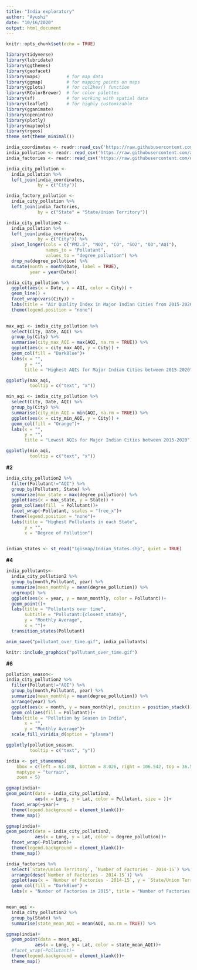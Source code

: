 ```yaml
---
title: "India exploratory"
author: "Ayushi"
date: "10/16/2020"
output: html_document
---
```


```r
knitr::opts_chunk$set(echo = TRUE)
```

```r
library(tidyverse)
library(lubridate)     
library(ggthemes)      
library(geofacet)     
library(maps)          # for map data
library(ggmap)         # for mapping points on maps
library(gplots)        # for col2hex() function
library(RColorBrewer)  # for color palettes
library(sf)            # for working with spatial data
library(leaflet)       # for highly customizable
library(gganimate)
library(openintro)
library(plotly)
library(maptools)
library(rgeos)
theme_set(theme_minimal())
```



```r
india_coordinates <- readr::read_csv('https://raw.githubusercontent.com/ayushi98/DS-project/main/Indian%20Cities%20Database.csv') #For Indian Cities' Latitude and Longitude
india_pollution <- readr::read_csv('https://raw.githubusercontent.com/ayushi98/DS-project/main/city_day.csv') #For Indian Cities' Pollution Levels
india_factories <- readr::read_csv('https://raw.githubusercontent.com/nicolehiggins/Pollution_Project/main/india_factory_data.csv') #For Indian Factories Data
```

```r
india_city_pollution <-
  india_pollution %>% 
  left_join(india_coordinates,
            by = c("City")) 

india_factory_pollution <-
  india_city_pollution %>% 
  left_join(india_factories,
            by = c("State" = "State/Union Territory"))
```


```r
india_city_pollution2 <-
  india_pollution %>% 
  left_join(india_coordinates,
            by = c("City")) %>% 
  pivot_longer(cols = c("PM2.5", "NO2", "CO", "SO2", "O3","AQI"),
               names_to = "Pollutant",
               values_to = "degree_pollution") %>% 
  drop_na(degree_pollution) %>% 
  mutate(month = month(Date, label = TRUE),
         year = year(Date)) 

```


```r
india_city_pollution %>% 
  ggplot(aes(x = Date, y = AQI, color = City)) +
  geom_line() +
  facet_wrap(vars(City)) +
  labs(title = "Air Quality Index in Major Indian Cities from 2015-2020")+
  theme(legend.position = "none")
 
```



```r
max_aqi <- india_city_pollution %>%
  select(City, Date, AQI) %>% 
  group_by(City) %>% 
  summarise(city_max_AQI = max(AQI, na.rm = TRUE)) %>% 
  ggplot(aes(x = city_max_AQI, y = City)) +
  geom_col(fill = "DarkBlue")+
  labs(x = "", 
       y = "",
       title = "Highest AQIs for Major Indian Cities between 2015-2020")

ggplotly(max_aqi,
         tooltip = c("text", "x"))
```

```r
min_aqi <- india_city_pollution %>%
  select(City, Date, AQI) %>% 
  group_by(City) %>% 
  summarise(city_min_AQI = min(AQI, na.rm = TRUE)) %>% 
  ggplot(aes(x = city_min_AQI, y = City)) +
  geom_col(fill = "Orange")+
  labs(x = "", 
       y = "",
       title = "Lowest AQIs for Major Indian Cities between 2015-2020")

ggplotly(min_aqi,
         tooltip = c("text", "x"))
```

**#2**

```r
india_city_pollution2 %>% 
  filter(Pollutant!="AQI") %>% 
  group_by(Pollutant, State) %>% 
  summarize(max_state = max(degree_pollution)) %>% 
  ggplot(aes(x = max_state, y = State)) +
  geom_col(aes(fill  = Pollutant))+
  facet_wrap(~Pollutant, scales = "free_x")+
  theme(legend.position = "none")+
  labs(title = "Highest Pollutants in each State",
       y = "",
       x = "Degree of Pollution")
  
```

```r
indian_states <- st_read("Igismap/Indian_States.shp", quiet = TRUE)
```

**#4**
```r
india_pollutants<-
  india_city_pollution2 %>% 
  group_by(month,Pollutant, year) %>% 
  summarize(mean_monthly = mean(degree_pollution)) %>%
  ungroup() %>% 
  ggplot(aes(x = year, y = mean_monthly, color = Pollutant))+
  geom_point()+
  labs(title = "Pollutants over time",
       subtitle = "Pollutant:{closest_state}",
       y = "Monthly Average",
       x = "")+
  transition_states(Pollutant)

anim_save("pollutant_over_time.gif", india_pollutants)  
```

```r
knitr::include_graphics("pollutant_over_time.gif")
```


**#6**
```r
pollution_season<-
india_city_pollution2 %>% 
  filter(Pollutant!="AQI") %>% 
  group_by(month,Pollutant, year) %>% 
  summarize(mean_monthly = mean(degree_pollution)) %>%
  arrange(year) %>% 
  ggplot(aes(x = month, y = mean_monthly), position = position_stack())+
  geom_col(aes(fill = Pollutant))+
  labs(title = "Pollution by Season in India",
       x = "",
       y = "Monthly Average")+
  scale_fill_viridis_d(option = "plasma")

ggplotly(pollution_season,
         tooltip = c("text", "y"))
```


```r
india <- get_stamenmap(
    bbox = c(left = 61.188, bottom = 8.026, right = 106.542, top = 36.502), 
    maptype = "terrain",
    zoom = 5)

ggmap(india)+
geom_point(data = india_city_pollution2,
           aes(x = Long, y = Lat, color = Pollutant, size = ))+
  facet_wrap(~year)+
  theme(legend.background = element_blank())+
  theme_map()
```

```r
ggmap(india)+
geom_point(data = india_city_pollution2, 
           aes(x = Long, y = Lat, color = degree_pollution))+
  facet_wrap(~Pollutant)+
  theme(legend.background = element_blank())+
  theme_map()
```

```r
india_factories %>% 
  select(`State/Union Territory`, `Number of Factories - 2014-15`) %>% 
  arrange(desc(`Number of Factories - 2014-15`)) %>% 
  ggplot(aes(x = `Number of Factories - 2014-15`, y = `State/Union Territory`)) +
  geom_col(fill = "DarkBlue") +
  labs(x = "Number of Factories in 2015", title = "Number of Factories in Indian States")

```

```r

```



```r
mean_aqi <- 
  india_city_pollution2 %>%
  group_by(State) %>% 
  summarise(state_mean_AQI = mean(AQI, na.rm = TRUE)) %>% 

ggmap(india)+
  geom_point(data = mean_aqi, 
           aes(x = Long, y = Lat, color = state_mean_AQI))+
  #facet_wrap(~Pollutant)+
  theme(legend.background = element_blank())+
  theme_map()
```